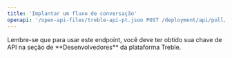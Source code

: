 ```yaml
---
title: 'Implantar um fluxo de conversação'
openapi: '/open-api-files/treble-api-pt.json POST /deployment/api/poll/{poll_id}'
---
```


<Warning>
Lembre-se que para usar este endpoint, você deve ter obtido sua chave de API na seção de **Desenvolvedores** da plataforma Treble.
</Warning> 